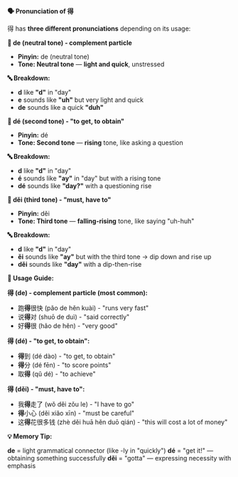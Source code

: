 **🗣️ Pronunciation of 得**

得 has **three different pronunciations** depending on its usage:

**📍 de (neutral tone) - complement particle**

- **Pinyin:** de (neutral tone)
- **Tone: Neutral tone** — **light and quick**, unstressed

**🔤 Breakdown:**

- **d** like **"d"** in "day"
- **e** sounds like **"uh"** but very light and quick
- **de** sounds like a quick **"duh"**

**📍 dé (second tone) - "to get, to obtain"**

- **Pinyin:** dé
- **Tone: Second tone** — **rising** tone, like asking a question

**🔤 Breakdown:**

- **d** like **"d"** in "day"
- **é** sounds like **"ay"** in "day" but with a rising tone
- **dé** sounds like **"day?"** with a questioning rise

**📍 děi (third tone) - "must, have to"**

- **Pinyin:** děi
- **Tone: Third tone** — **falling-rising** tone, like saying "uh-huh"

**🔤 Breakdown:**

- **d** like **"d"** in "day"
- **ěi** sounds like **"ay"** but with the third tone → dip down and rise up
- **děi** sounds like **"day"** with a dip-then-rise

**📝 Usage Guide:**

**得 (de) - complement particle (most common):**

- 跑**得**很快 (pǎo de hěn kuài) - "runs very fast"
- 说**得**对 (shuō de duì) - "said correctly"
- 好**得**很 (hǎo de hěn) - "very good"

**得 (dé) - "to get, to obtain":**

- **得**到 (dé dào) - "to get, to obtain"
- **得**分 (dé fēn) - "to score points"
- 取**得** (qǔ dé) - "to achieve"

**得 (děi) - "must, have to":**

- 我**得**走了 (wǒ děi zǒu le) - "I have to go"
- **得**小心 (děi xiǎo xīn) - "must be careful"
- 这**得**花很多钱 (zhè děi huā hěn duō qián) - "this will cost a lot of money"

**💡 Memory Tip:**

**de** = light grammatical connector (like -ly in "quickly") **dé** = "get it!" — obtaining
something successfully **děi** = "gotta" — expressing necessity with emphasis
